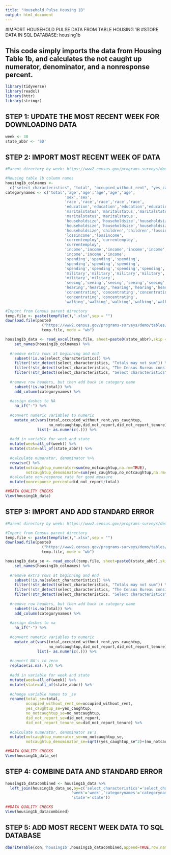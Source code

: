 ```yaml
---
title: "Household Pulse Housing 1B"
output: html_document
---
```


#IMPORT HOUSEHOLD PULSE DATA FROM TABLE HOUSING 1B
#STORE DATA IN SQL DATABASE: housing1b

## This code simply imports the data from Housing Table 1b, and calculates the not caught up numerator, denominator, and a nonresponse percent.


```r
library(tidyverse)
library(readxl)
library(httr)
library(stringr)
```

## STEP 1: UPDATE THE MOST RECENT WEEK FOR DOWNLOADING DATA
```r
week <- 30
state_abbr <- 'SD'
```

## STEP 2: IMPORT MOST RECENT WEEK OF DATA
```r
#Parent directory by week: https://www2.census.gov/programs-surveys/demo/tables/hhp/2021/

#Housing table 1b column names
housing1b_colnames <-
  c("select_characteristics", "total", "occupied_without_rent", "yes_caughtup", "no_notcaughtup", "did_not_report", "did_not_report_tenure")
categorynames <- c('total','age','age','age','age','age',
                          'sex','sex',
                          'race','race','race','race','race',
                          'education','education','education','education',
                          'maritalstatus','maritalstatus','maritalstatus',
                          'maritalstatus','maritalstatus',
                          'householdsize','householdsize','householdsize',
                          'householdsize','householdsize','householdsize',
                          'householdsize','children','children','lossincome',
                          'lossincome','lossincome',
                          'currentemploy','currentemploy',
                          'currentemploy',
                          'income','income','income','income','income','income',
                          'income','income','income',
                          'spending','spending','spending',
                          'spending','spending','spending',
                          'spending','spending','spending','spending',
                          'military','military','military','military',
                          'military','military',
                          'seeing','seeing','seeing','seeing','seeing',
                          'hearing','hearing','hearing','hearing','hearing',
                          'concentrating','concentrating','concentrating',
                          'concentrating','concentrating',
                          'walking','walking','walking','walking','walking')

#Import from Census parent directory
temp.file <- paste(tempfile(),".xlsx",sep = "")
download.file(paste0
                ("https://www2.census.gov/programs-surveys/demo/tables/hhp/2021/wk",week,"/housing1b_week",week,".xlsx"), 
                temp.file, mode = "wb")

housing1b_data <- read_excel(temp.file, sheet=paste0(state_abbr),skip = 5) %>%
    set_names(housing1b_colnames) %>%
  
  #remove extra rows at beginning and end
    subset(!is.na(select_characteristics)) %>%
    filter(!str_detect(select_characteristics, "Totals may not sum")) %>%
    filter(!str_detect(select_characteristics, "The Census Bureau considers")) %>%
    filter(!str_detect(select_characteristics, "Select characteristics")) %>%
  
  #remove row headers, but then add back in category name
    subset(!is.na(total)) %>%
    add_column(categorynames) %>%
  
  #assign dashes to NA
    na_if("-") %>%
  
  #convert numeric variables to numeric
    mutate_at(vars(total,occupied_without_rent,yes_caughtup,
                   no_notcaughtup,did_not_report,did_not_report_tenure),
              list(~ as.numeric(.))) %>%
  
  #add in variable for week and state
  mutate(week=all_of(week)) %>%
  mutate(state=all_of(state_abbr)) %>%
  
  #calculate numerator, denominator %>%
  rowwise() %>%
  mutate(notcaughtup_numerator=sum(no_notcaughtup,na.rm=TRUE),
         notcaughtup_denominator=sum(yes_caughtup,no_notcaughtup,na.rm=TRUE)) %>%
  #calculate non-response rate for good measure
  mutate(nonresponse_percent=did_not_report/total)

##DATA QUALITY CHECKS
View(housing1b_data)

```

## STEP 3: IMPORT AND ADD STANDARD ERROR
```r
#Parent directory by week: https://www2.census.gov/programs-surveys/demo/tables/hhp/2021/

#Import from Census parent directory
temp.file <- paste(tempfile(),".xlsx",sep = "")
download.file(paste0
                ("https://www2.census.gov/programs-surveys/demo/tables/hhp/2021/wk",week,"/housing1b_se_week",week,".xlsx"), 
                temp.file, mode = "wb")

housing1b_data_se <- read_excel(temp.file, sheet=paste0(state_abbr),skip = 5) %>%
    set_names(housing1b_colnames) %>%
  
  #remove extra rows at beginning and end
    subset(!is.na(select_characteristics)) %>%
    filter(!str_detect(select_characteristics, "Totals may not sum")) %>%
    filter(!str_detect(select_characteristics, "The Census Bureau considers")) %>%
    filter(!str_detect(select_characteristics, "Select characteristics")) %>%
  
  #remove row headers, but then add back in category name
    subset(!is.na(total)) %>%
    add_column(categorynames) %>%
  
  #assign dashes to na
    na_if("-") %>%
  
  #convert numeric variables to numeric
    mutate_at(vars(total,occupied_without_rent,yes_caughtup,
                   no_notcaughtup,did_not_report,did_not_report_tenure),
              list(~ as.numeric(.))) %>%
  
  #convert NA's to zero
  replace(is.na(.),0) %>%
  
  #add in variable for week and state
  mutate(week=all_of(week)) %>%
  mutate(state=all_of(state_abbr)) %>%
  
  #change variable names to _se
  rename(total_se=total,
         occupied_without_rent_se=occupied_without_rent,
         yes_caughtup_se=yes_caughtup,
         no_notcaughtup_se=no_notcaughtup,
         did_not_report_se=did_not_report,
         did_not_report_tenure_se=did_not_report_tenure) %>%
  
  #calculate numerator, denominator se's
  mutate(notcaughtup_numerator_se=no_notcaughtup_se,
         notcaughtup_denominator_se=sqrt((yes_caughtup_se^2)+(no_notcaughtup_se^2))) 

##DATA QUALITY CHECKS
View(housing1b_data_se)

```

## STEP 4: COMBINE DATA AND STANDARD ERROR
```r
housing1b_datacombined <- housing1b_data %>%
  left_join(housing1b_data_se,by=c('select_characteristics'='select_characteristics',
                             'week'='week','categorynames'='categorynames',
                             'state'='state'))

##DATA QUALITY CHECKS
View(housing1b_datacombined)
```

## STEP 5: ADD MOST RECENT WEEK DATA TO SQL DATABASE
```r
dbWriteTable(con,'housing1b',housing1b_datacombined,append=TRUE,row.names=FALSE)
```

